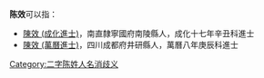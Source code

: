'''陈效'''可以指：
* [[陳效_(成化進士)|陳效 (成化進士)]]，南直隸寧國府南陵縣人，成化十七年辛丑科進士
* [[陳效_(萬曆進士)|陳效 (萬曆進士)]]，四川成都府井研縣人，萬曆八年庚辰科進士
{{disambig}}

[[Category:二字陈姓人名消歧义|Category:二字陈姓人名消歧义]]